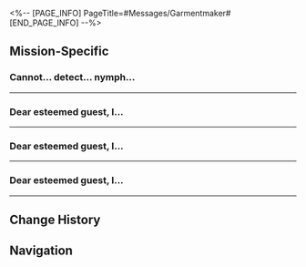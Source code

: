 <%-- [PAGE_INFO]
PageTitle=#Messages/Garmentmaker#
[END_PAGE_INFO] --%>
{{Messages Infobox
|id        = 193
|image     = NPC Garmentmaker Icon.png
|type      = NPC
|sender    = Garmentmaker
|signature = 
|faction   = Others
}}

==Mission-Specific==
===Cannot... detect... nymph...===
{{Messages
|start_condition = 
|text =
:'''Garmentmaker:''' Cannot... detect... nymph...
:'''Garmentmaker:''' Nymph... statue... emerged...
:'''Garmentmaker:''' Come to...
:{Choice} Where to?
::'''(Trailblazer):''' Where to? Are you the injured Garmentmaker from the Grove?
:{Choice} You can still send messages?
::'''(Trailblazer):''' Are you the injured Garmentmaker from the Grove? How can you still send messages in that condition?
:{{DIcon|Warning}} Failed to send message
}}
----

===Dear esteemed guest, I...===
{{Messages
|start_condition = 
|text =
:'''Garmentmaker:''' Dear esteemed guest, I detect no more nymphs in the "Sanctum of Prophecy." Impressive work!
:'''Garmentmaker:''' The nymphs' energy has converged here, and oddly enough, there's also an extra palm of a hand...
:'''Garmentmaker:''' Please come back and have a look! Please!
}}
----

===Dear esteemed guest, I...===
{{Messages
|start_condition = 
|text =
:'''Garmentmaker:''' Dear esteemed guest, I detect no more nymphs in the "Demigod Council." Seems like you've fulfilled your duty for now.
:'''Garmentmaker:''' But there seems to be something wrong with the nymphs here. They are even making some strange noises...
:'''Garmentmaker:''' I'm a little scared. Come over and take a look when you have the time.
}}
----

===Dear esteemed guest, I...===
{{Messages
|start_condition = 
|text =
:'''Garmentmaker:''' Dear esteemed guest, I detect no more nymphs in "Dragonbone City."
:'''Garmentmaker:''' But there's a nymph... holding a ball...
:'''Garmentmaker:''' It's hard to explain with words alone. Anyway, come and take a look.
}}
----

==Change History==
{{Change History|3.1}}

==Navigation==
{{Messages Navbox}}